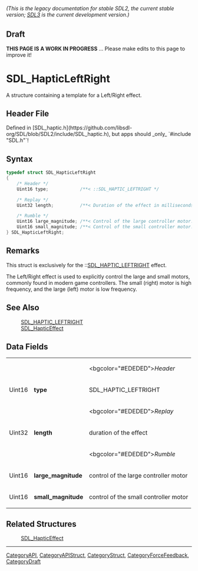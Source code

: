 ====== (This is the legacy documentation for stable SDL2, the current stable version; [https://wiki.libsdl.org/SDL3/ SDL3] is the current development version.) ======

== Draft ==

'''THIS PAGE IS A WORK IN PROGRESS''' ... Please make edits to this page to improve it!


<!-- #*^*^*^*^*See https://wiki.libsdl.org/SGStructures for details on editing this page*^*^*^*^* -->
= SDL_HapticLeftRight =

A structure containing a template for a Left/Right effect.

== Header File ==

Defined in [SDL_haptic.h](https://github.com/libsdl-org/SDL/blob/SDL2/include/SDL_haptic.h), but apps should _only_ `#include "SDL.h"`!

== Syntax ==

<syntaxhighlight lang='c'>
typedef struct SDL_HapticLeftRight
{
    /* Header */
    Uint16 type;            /**< ::SDL_HAPTIC_LEFTRIGHT */

    /* Replay */
    Uint32 length;          /**< Duration of the effect in milliseconds. */

    /* Rumble */
    Uint16 large_magnitude; /**< Control of the large controller motor. */
    Uint16 small_magnitude; /**< Control of the small controller motor. */
} SDL_HapticLeftRight;</syntaxhighlight>

== Remarks ==

This struct is exclusively for the ::[[SDL_HAPTIC_LEFTRIGHT]] effect.

The Left/Right effect is used to explicitly control the large and small
motors, commonly found in modern game controllers. The small (right) motor
is high frequency, and the large (left) motor is low frequency.

== See Also ==

:[[SDL_HAPTIC_LEFTRIGHT]]
:[[SDL_HapticEffect]]


== Data Fields ==

{|
|
|
|<bgcolor="#EDEDED">''Header''
|-
|Uint16
|'''type'''
|SDL_HAPTIC_LEFTRIGHT
|-
|
|
|<bgcolor="#EDEDED">''Replay''
|-
|Uint32
|'''length'''
|duration of the effect
|-
|
|
|<bgcolor="#EDEDED">''Rumble''
|-
|Uint16
|'''large_magnitude'''
|control of the large controller motor
|-
|Uint16
|'''small_magnitude'''
|control of the small controller motor
|}

== Related Structures ==

:[[SDL_HapticEffect]]

----
[[CategoryAPI]], [[CategoryAPIStruct]], [[CategoryStruct]], [[CategoryForceFeedback]], [[CategoryDraft]]
<!-- #See the Style Guide for instructions on editing the footer. -->


